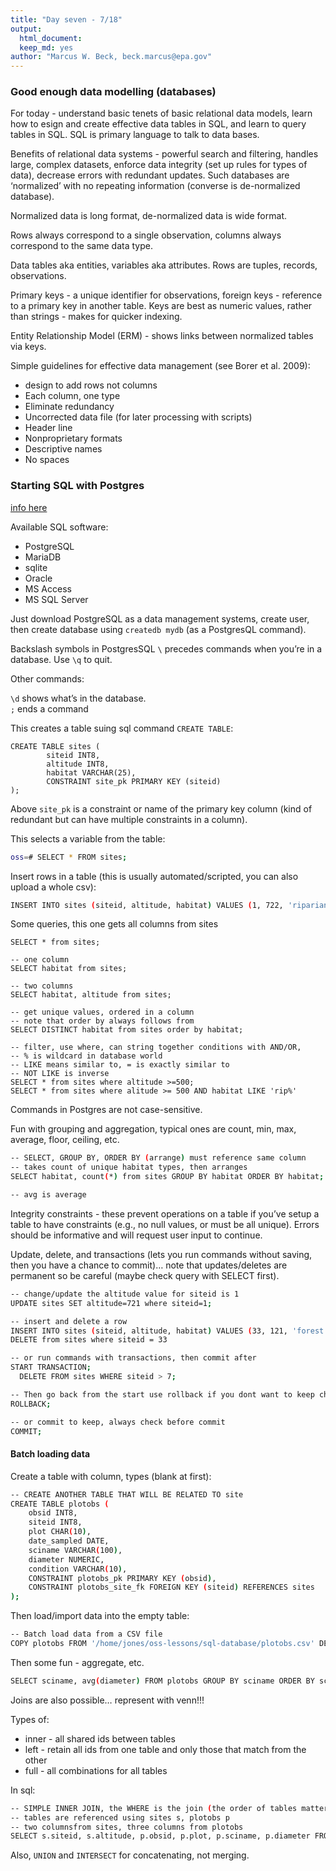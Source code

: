 ```yaml
---
title: "Day seven - 7/18"
output: 
  html_document:
  keep_md: yes
author: "Marcus W. Beck, beck.marcus@epa.gov"
---
```


### Good enough data modelling (databases)

For today - understand basic tenets of basic relational data models, learn how to esign and create effective data tables in SQL, and learn to query tables in SQL.  SQL is primary language to talk to data bases. 

Benefits of relational data systems - powerful search and filtering, handles large, complex datasets, enforce data integrity (set up rules for types of data), decrease errors with redundant updates.  Such databases are 'normalized' with no repeating information (converse is de-normalized database).

Normalized data is long format, de-normalized data is wide format.

Rows always correspond to a single observation, columns always correspond to the same data type.

Data tables aka entities, variables aka attributes.  Rows are tuples, records, observations.

Primary keys - a unique identifier for observations, foreign keys - reference to a primary key in another table.  Keys are best as numeric values, rather than strings - makes for quicker indexing. 

Entity Relationship Model (ERM) - shows links between normalized tables via keys.

Simple guidelines for effective data management (see Borer et al. 2009):

* design to add rows not columns
* Each column, one type
* Eliminate redundancy
* Uncorrected data file (for later processing with scripts)
* Header line
* Nonproprietary formats
* Descriptive names
* No spaces

### Starting SQL with Postgres

[info here](https://nceas.github.io/oss-lessons/sql-database/02-sql-start.html)

Available SQL software:

* PostgreSQL
* MariaDB
* sqlite
* Oracle
* MS Access
* MS SQL Server

Just download PostgreSQL as a data management systems, create user, then create database using `createdb mydb` (as a PostgresQL command). 

Backslash symbols in PostgresSQL `\` precedes commands when you're in a database.  Use `\q` to quit.  

Other commands:

`\d` shows what's in the database.  
`;` ends a command

This creates a table suing sql command `CREATE TABLE`:
```base
CREATE TABLE sites (
        siteid INT8,
        altitude INT8, 
        habitat VARCHAR(25), 
        CONSTRAINT site_pk PRIMARY KEY (siteid)
);
```
Above `site_pk` is a constraint or name of the primary key column (kind of redundant but can have multiple constraints in a column).

This selects a variable from the table:
```bash
oss=# SELECT * FROM sites;
```
Insert rows in a table (this is usually automated/scripted, you can also upload a whole csv):
```bash
INSERT INTO sites (siteid, altitude, habitat) VALUES (1, 722, 'riparian');
```

Some queries, this one gets all columns from sites
```base
SELECT * from sites;

-- one column
SELECT habitat from sites;

-- two columns
SELECT habitat, altitude from sites;

-- get unique values, ordered in a column
-- note that order by always follows from
SELECT DISTINCT habitat from sites order by habitat;

-- filter, use where, can string together conditions with AND/OR,
-- % is wildcard in database world
-- LIKE means similar to, = is exactly similar to
-- NOT LIKE is inverse
SELECT * from sites where altitude >=500;
SELECT * from sites where alitude >= 500 AND habitat LIKE 'rip%'
```
Commands in Postgres are not case-sensitive.

Fun with grouping and aggregation, typical ones are count, min, max, average, floor, ceiling, etc.
```bash
-- SELECT, GROUP BY, ORDER BY (arrange) must reference same column
-- takes count of unique habitat types, then arranges
SELECT habitat, count(*) from sites GROUP BY habitat ORDER BY habitat;

-- avg is average
```

Integrity constraints - these prevent operations on a table if you've setup a table to have constraints (e.g., no null values, or must be all unique). Errors should be informative and will request user input to continue. 

Update, delete, and transactions (lets you run commands without saving, then you have a chance to commit)... note that updates/deletes are permanent so be careful (maybe check query with SELECT first).
```bash
-- change/update the altitude value for siteid is 1
UPDATE sites SET altitude=721 where siteid=1;

-- insert and delete a row
INSERT INTO sites (siteid, altitude, habitat) VALUES (33, 121, 'forest');
DELETE from sites where siteid = 33

-- or run commands with transactions, then commit after
START TRANSACTION;
  DELETE FROM sites WHERE siteid > 7;

-- Then go back from the start use rollback if you dont want to keep changes
ROLLBACK;

-- or commit to keep, always check before commit
COMMIT;

```

#### Batch loading data

Create a table with column, types (blank at first):

```bash
-- CREATE ANOTHER TABLE THAT WILL BE RELATED TO site
CREATE TABLE plotobs (
    obsid INT8,
    siteid INT8, 
    plot CHAR(10), 
    date_sampled DATE, 
    sciname VARCHAR(100),
    diameter NUMERIC,
    condition VARCHAR(10),
    CONSTRAINT plotobs_pk PRIMARY KEY (obsid),
    CONSTRAINT plotobs_site_fk FOREIGN KEY (siteid) REFERENCES sites
);
```

Then load/import data into the empty table:
```bash
-- Batch load data from a CSV file
COPY plotobs FROM '/home/jones/oss-lessons/sql-database/plotobs.csv' DELIMITER ',' CSV HEADER;
```

Then some fun - aggregate, etc.
```bash
SELECT sciname, avg(diameter) FROM plotobs GROUP BY sciname ORDER BY sciname;
```

Joins are also possible... represent with venn!!!

Types of:

* inner - all shared ids between tables
* left - retain all ids from one table and only those that match from the other
* full - all combinations for all tables

In sql:
```bash
-- SIMPLE INNER JOIN, the WHERE is the join (the order of tables matters for left join)
-- tables are referenced using sites s, plotobs p
-- two columnsfrom sites, three columns from plotobs
SELECT s.siteid, s.altitude, p.obsid, p.plot, p.sciname, p.diameter FROM sites s, plotobs p WHERE p.siteid = s.siteid;

```
Also, `UNION` and `INTERSECT` for concatenating, not merging.  


